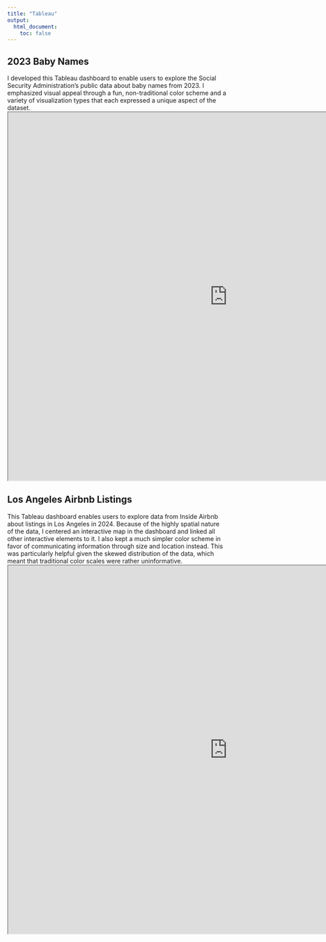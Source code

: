 ```yaml
---
title: "Tableau"
output:
  html_document:
    toc: false
---
```


## 2023 Baby Names
I developed this Tableau dashboard to enable users to explore the Social Security Administration's public data about baby names from 2023. I emphasized visual appeal through a fun, non-traditional color scheme and a variety of visualization types that each expressed a unique aspect of the dataset.
<iframe src="https://public.tableau.com/views/BabyNamesof2023/BabyNamesDashboard?:language=en-US&:sid=&:redirect=auth&:display_count=n&:origin=viz_share_link:showVizHome=no&:embed=true" width="1005px" height="845px"></iframe>

## Los Angeles Airbnb Listings
This Tableau dashboard enables users to explore data from Inside Airbnb about listings in Los Angeles in 2024. Because of the highly spatial nature of the data, I centered an interactive map in the dashboard and linked all other interactive elements to it. I also kept a much simpler color scheme in favor of communicating information through size and location instead. This was particularly helpful given the skewed distribution of the data, which meant that traditional color scales were rather uninformative.
<iframe src="https://public.tableau.com/views/AirBnBLocationsinLosAngeles/Dashboard1?:language=en-US&:sid=&:redirect=auth&:display_count=n&:origin=viz_share_link:showVizHome=no&:embed=true" width="1005px" height="845px"></iframe>